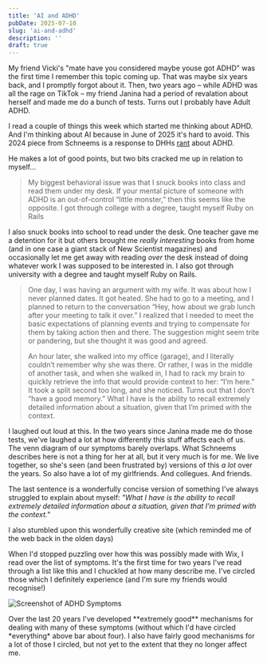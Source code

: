 ```yaml
---
title: 'AI and ADHD'
pubDate: 2025-07-10
slug: 'ai-and-adhd'
description: ''
draft: true
---
```



My friend Vicki's "mate have you considered maybe youse got ADHD" was the first time I remember this topic coming up. That was maybe six years back, and I promptly forgot about it. Then, two years ago – while ADHD was all the rage on TikTok – my friend Janina had a period of revalation about herself and made me do a bunch of tests. Turns out I probably have Adult ADHD.

I read a couple of things this week which started me thinking about ADHD. And I'm thinking about AI because in June of 2025 it's hard to avoid. This 2024 piece from Schneems is a response to DHHs [rant](https://web.archive.org/web/20241121071802/https://world.hey.com/dhh/cold-reading-an-adhd-affliction-44163793) about ADHD.

<BookmarkCard url="https://www.schneems.com/2024/11/21/my-red-hot-adhd-programming-affliction/" />

He makes a lot of good points, but two bits cracked me up in relation to myself...

> My biggest behavioral issue was that I snuck books into class and read them under my desk. If your mental picture of someone with ADHD is an out-of-control “little monster,” then this seems like the opposite. I got through college with a degree, taught myself Ruby on Rails

I also snuck books into school to read under the desk. One teacher gave me a detention for it but others brought me _really interesting_ books from home (and in one case a giant stack of New Scientist magazines) and occasionally let me get away with reading _over_ the desk instead of doing whatever work I was supposed to be interested in. I also got through university with a degree and taught myself Ruby on Rails.

> One day, I was having an argument with my wife. It was about how I never planned dates. It got heated. She had to go to a meeting, and I planned to return to the conversation “Hey, how about we grab lunch after your meeting to talk it over.” I realized that I needed to meet the basic expectations of planning events and trying to compensate for them by taking action then and there. The suggestion might seem trite or pandering, but she thought it was good and agreed.
>
> An hour later, she walked into my office (garage), and I literally couldn’t remember why she was there. Or rather, I was in the middle of another task, and when she walked in, I had to rack my brain to quickly retrieve the info that would provide context to her: “I’m here.” It took a split second too long, and she noticed. Turns out that I don’t “have a good memory.” What I have is the ability to recall extremely detailed information about a situation, given that I’m primed with the context.

I laughed out loud at this. In the two years since Janina made me do those tests, we've laughed a lot at how differently this stuff affects each of us. The venn diagram of our symptoms barely overlaps. What Schneems describes here is not a thing for her at all, but it very much is for me. We live together, so she's seen (and been frustrated by) versions of this _a lot_ over the years. So also have a lot of my girlfriends. And collegues. And friends.

The last sentence is a wonderfully concise version of something I've always struggled to explain about myself: _"What I have is the ability to recall extremely detailed information about a situation, given that I’m primed with the context."_

I also stumbled upon this wonderfully creative site (which reminded me of the web back in the olden days)

<BookmarkCard url="https://www.adhdexperience.com/" />

When I'd stopped puzzling over how this was possibly made with Wix, I read over the list of symptoms. It's the first time for two years I've read through a list like this and I chuckled at how many describe me. I've circled those which I definitely experience (and I'm sure my friends would recognise!)

![Screenshot of ADHD Symptoms](../../assets/notes/2025-07-10-ai-and-adhd/adhd-screenshot.png)

<Callout>
  Over the last 20 years I've developed **extremely good** mechanisms for dealing with many of these
  symptoms (without which I'd have circled *everything* above bar about four). I also have fairly
  good mechanisms for a lot of those I circled, but not yet to the extent that they no longer affect
  me.
</Callout>
